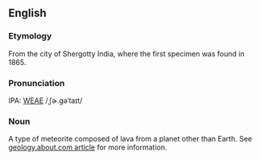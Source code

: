 ==English==

===Etymology===
From the city of Shergotty India, where the first specimen was found in 1865.

===Pronunciation===
IPA: [[WEAE]] /ˌʃɚ.gəˈtaɪt/

===Noun===
A type of meteorite composed of lava from a planet other than Earth.  See [http://geology.about.com/library/bl/images/blshergottite.htm geology.about.com article] for more information.